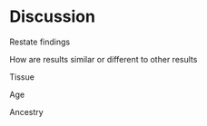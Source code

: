 # Discussion

Restate findings

How are results similar or different to other results 

Tissue 

Age 

Ancestry 